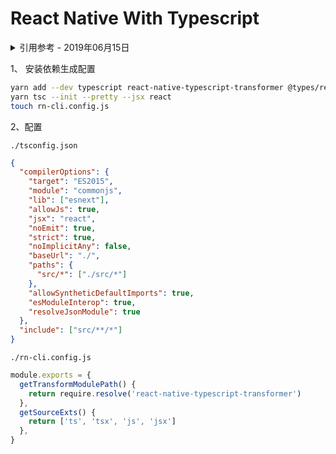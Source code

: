 # React Native With Typescript

<details>
<summary>引用参考 - 2019年06月15日</summary>

- [Using TypeScript with React Native](http://facebook.github.io/react-native/blog/2018/05/07/using-typescript-with-react-native)
- [Compiler Options](https://www.typescriptlang.org/docs/handbook/compiler-options.html)

</details>

1、 安装依赖生成配置

```bash
yarn add --dev typescript react-native-typescript-transformer @types/react @types/react-native
yarn tsc --init --pretty --jsx react
touch rn-cli.config.js
```

2、配置

`./tsconfig.json`

```json
{
  "compilerOptions": {
    "target": "ES2015",
    "module": "commonjs",
    "lib": ["esnext"],
    "allowJs": true,
    "jsx": "react",
    "noEmit": true,
    "strict": true,
    "noImplicitAny": false,
    "baseUrl": "./",
    "paths": {
      "src/*": ["./src/*"]
    },
    "allowSyntheticDefaultImports": true,
    "esModuleInterop": true,
    "resolveJsonModule": true
  },
  "include": ["src/**/*"]
}
```

`./rn-cli.config.js`

```js
module.exports = {
  getTransformModulePath() {
    return require.resolve('react-native-typescript-transformer')
  },
  getSourceExts() {
    return ['ts', 'tsx', 'js', 'jsx']
  },
}
```
